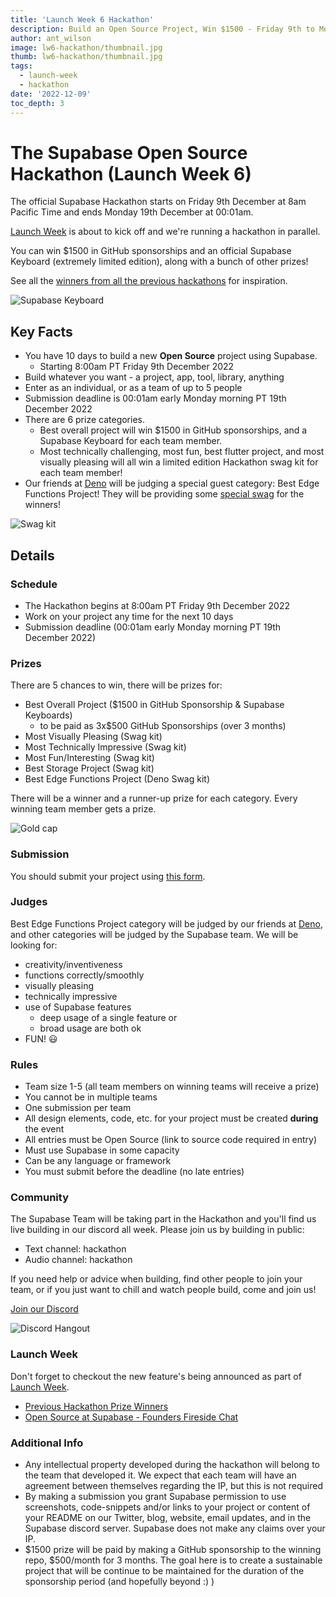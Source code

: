 ```yaml
---
title: 'Launch Week 6 Hackathon'
description: Build an Open Source Project, Win $1500 - Friday 9th to Monday 19th December 2022
author: ant_wilson
image: lw6-hackathon/thumbnail.jpg
thumb: lw6-hackathon/thumbnail.jpg
tags:
  - launch-week
  - hackathon
date: '2022-12-09'
toc_depth: 3
---
```


# The Supabase Open Source Hackathon (Launch Week 6)

The official Supabase Hackathon starts on Friday 9th December at 8am Pacific Time and ends Monday 19th December at 00:01am.

[Launch Week](https://supabase.com/launch-week) is about to kick off and we're running a hackathon in parallel.

You can win $1500 in GitHub sponsorships and an official Supabase Keyboard (extremely limited edition), along with a bunch of other prizes!

See all the [winners from all the previous hackathons](https://supabase.com/blog/tags/hackathon) for inspiration.

![Supabase Keyboard](/images/blog/lw6-hackathon/keyboard.jpg)

## Key Facts

- You have 10 days to build a new **Open Source** project using Supabase.
  - Starting 8:00am PT Friday 9th December 2022
- Build whatever you want - a project, app, tool, library, anything
- Enter as an individual, or as a team of up to 5 people
- Submission deadline is 00:01am early Monday morning PT 19th December 2022
- There are 6 prize categories.
  - Best overall project will win $1500 in GitHub sponsorships, and a Supabase Keyboard for each team member.
  - Most technically challenging, most fun, best flutter project, and most visually pleasing will all win a limited edition Hackathon swag kit for each team member!
- Our friends at [Deno](https://deno.land/) will be judging a special guest category: Best Edge Functions Project! They will be providing some [special swag](https://deno.com/blog/edge-functions-supabase-launch-week-6-hackathon) for the winners! 

![Swag kit](/images/blog/lw6-hackathon/swag.jpg)

## Details

### Schedule

- The Hackathon begins at 8:00am PT Friday 9th December 2022
- Work on your project any time for the next 10 days
- Submission deadline (00:01am early Monday morning PT 19th December 2022)

### Prizes

There are 5 chances to win, there will be prizes for:

- Best Overall Project ($1500 in GitHub Sponsorship & Supabase Keyboards)
    - to be paid as 3x$500 GitHub Sponsorships (over 3 months)
- Most Visually Pleasing (Swag kit)
- Most Technically Impressive (Swag kit)
- Most Fun/Interesting (Swag kit)
- Best Storage Project (Swag kit)
- Best Edge Functions Project (Deno Swag kit)


There will be a winner and a runner-up prize for each category. Every winning team member gets a prize.


![Gold cap](/images/blog/lw5-hackathon/cap.png)

### Submission

You should submit your project using [this form](https://www.madewithsupabase.com/launch-week-6).

### Judges

Best Edge Functions Project category will be judged by our friends at [Deno](https://deno.land/), and other categories will be judged by the Supabase team.
We will be looking for:

- creativity/inventiveness
- functions correctly/smoothly
- visually pleasing
- technically impressive
- use of Supabase features
  - deep usage of a single feature or
  - broad usage are both ok
- FUN! 😃

### Rules

- Team size 1-5 (all team members on winning teams will receive a prize)
- You cannot be in multiple teams
- One submission per team
- All design elements, code, etc. for your project must be created **during** the event
- All entries must be Open Source (link to source code required in entry)
- Must use Supabase in some capacity
- Can be any language or framework
- You must submit before the deadline (no late entries)

### Community

The Supabase Team will be taking part in the Hackathon and you'll find us live building in our discord all week. Please join us by building in public:

- Text channel: hackathon
- Audio channel: hackathon

If you need help or advice when building, find other people to join your team, or if you just want to chill and watch people build, come and join us!

[Join our Discord](https://discord.supabase.com)

![Discord Hangout](/images/blog/hackathon/community.png)

### Launch Week

Don't forget to checkout the new feature's being announced as part of [Launch Week](/launch-week).

- [Previous Hackathon Prize Winners](https://supabase.com/blog/launch-week-5-hackathon-winners)
- [Open Source at Supabase - Founders Fireside Chat](https://www.youtube.com/watch?v=4t_63HT3rZY)


### Additional Info

- Any intellectual property developed during the hackathon will belong to the team that developed it. We expect that each team will have an agreement between themselves regarding the IP, but this is not required
- By making a submission you grant Supabase permission to use screenshots, code-snippets and/or links to your project or content of your README on our Twitter, blog, website, email updates, and in the Supabase discord server. Supabase does not make any claims over your IP.
- $1500 prize will be paid by making a GitHub sponsorship to the winning repo, $500/month for 3 months. The goal here is to create a sustainable project that will be continue to be maintained for the duration of the sponsorship period (and hopefully beyond :) )
